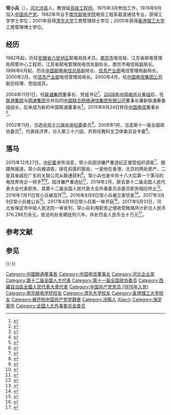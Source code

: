 '''常小兵'''（{{bd|1957年|3月|catIdx=C常}}），[[河北省|河北]][[涉县|涉县]]人，教授级[[高级工程师|高级工程师]]。1975年3月参加工作，1976年9月加入[[中国共产党|中国共产党]]。1982年毕业于[[南京邮电学院|南京邮电学院]]电信工程系载波通信专业，获得工学学士学位；2001年获得[[清华大学|清华大学]]工商管理硕士学位；2005年获得[[香港理工大学|香港理工大学]]工商管理博士学位。

==经历==
1982年起，历任[[安徽省|安徽省]][[六安地区|六安地区]]邮电局技术员，[[南京市|南京市]]电信局、江苏省邮电管理局网管中心工程师，江苏省邮电管理局电信处副处长，南京市电信局副局长。1996年6月起，历任[[中国电信集团|中国邮电电信总局]]副局长、[[信息产业部|信息产业部]]电信管理局副局长。2000年2月，任[[中华人民共和国信息产业部|信息产业部]]电信管理局局长。2000年4月，任[[中国电信集团|中国电信集团公司]]副总经理、党组成员。

2004年11月1日，任[[中国联合通信|联通集团]]董事长、党组书记<ref>{{cite web|title=三大电信运营商高管互换|url=https://tech.sina.com.cn/t/2004-11-02/1021452219.shtml?from=wap|access-date=2022-03-01|archive-date=2022-03-01|archive-url=https://web.archive.org/web/20220301105106/https://tech.sina.com.cn/t/2004-11-02/1021452219.shtml?from=wap}}</ref>。[[2008年中国电信业重组|2008年中国电信业重组]]后，任[[中国联合通信|联通集团]]与[[中国网通|网通集团]]合并后的[[中国联通|中国联合网络通信集团有限公司]]董事长兼新联通筹备组组长，后来成为新的中国联通董事长<ref>{{cite news|title=全国人大代表信息-常小兵 |url= http://210.82.31.1:8084/delegate/viewDelegate.action?dbid=122431 |accessdate=2013-04-05 |newspaper=全国人大网 |deadurl=yes |archiveurl=https://web.archive.org/web/20130713111643/http://www.npc.gov.cn/delegate/viewDelegate.action?dbid=122431 |archivedate=2013-07-13 }}</ref>。2015年8月24日转任[[中国电信集团|中国电信]]董事长<ref>{{Cite web|url=http://news.163.com/15/0824/10/B1PCCHBK0001124J.html|title=尚冰出任中国移动董事长 电信联通一把手互换|accessdate=2017-06-01|author=|date=2015-08-24|last=|work=|publisher=网易|archive-url=https://web.archive.org/web/20150827052319/http://news.163.com/15/0824/10/B1PCCHBK0001124J.html|archive-date=2015-08-27|dead-url=yes}}</ref>。

2002年11月，当选[[中国共产党中央纪律检查委员会|中共十六届中央纪委]]委员<ref>{{cite news|title=传中国电信董事长常小兵被双规 办公室被贴封条|url=http://news.163.com/15/1227/12/BBRFTRO30001124J.html|accessdate=2015-12-26|newspaper=网易新闻|archive-url=https://web.archive.org/web/20151230030319/http://news.163.com/15/1227/12/BBRFTRO30001124J.html|archive-date=2015-12-30|dead-url=yes}}</ref>。2008年1月，当选第十一届全国政协委员<ref>{{cite news|title=第十一届全国政协委员名单|url=http://www.indaa.com.cn/zt/2009qglh/zxzs/200903/t20090303_127573.html|accessdate=2013-04-09|newspaper=新华社北京1月25日电 中国人民政治协商会议第十一届全国委员会委员名单(共2237人，2008年1月25日政协第十届全国委员会常务委员会第二十次会议通过)|date=2008年1月25日|deadurl=yes|archiveurl=https://web.archive.org/web/20130928014403/http://www.indaa.com.cn/zt/2009qglh/zxzs/200903/t20090303_127573.html|archivedate=2013年9月28日|df=}}</ref>，代表经济界，分入第三十六组，并担任教科文卫体委员会专委<ref>{{cite news|title=全国政协信息-常小兵|url=http://www.cppcc.gov.cn/CMS/wylibary/showJcwyxtInfoWylibary.action?tabJcwyxt.guid=11W0012810&wytype=wjwy|accessdate=2013-04-09|newspaper=全国政协委员会|archive-date=2019-08-19|archive-url=https://web.archive.org/web/20190819052803/http://www.cppcc.gov.cn/CMS/wylibary/showJcwyxtInfoWylibary.action?tabJcwyxt.guid=11W0012810&wytype=wjwy}}</ref>。
==落马==
2015年12月27日，[[中国共产党中央纪律检查委员会|中纪委]]发布消息，常小兵因涉嫌严重违纪正接受组织调查<ref>{{cite news|title=中国电信党组书记董事长常小兵涉嫌严重违纪被调查|url=http://www.ccdi.gov.cn/scdc/zggb/zjsc/201607/t20160704_115885.html|accessdate=2020-04-08|archive-date=2020-04-08|archive-url=https://web.archive.org/web/20200408023545/http://www.ccdi.gov.cn/scdc/zggb/zjsc/201607/t20160704_115885.html}}</ref>。据媒体报道，常小兵被调查，排在前面的案由，一是他在香港、北京的两处房产，二是其亲戚在广东的关联公司从联通获利<ref>{{cite web|url=http://news.sina.com.cn/s/qw/2015-12-27/doc-ifxmxxst0597532.shtml|title=媒体揭秘常小兵被调查原因:或因房产和亲戚生意|publisher=新浪网|accessdate=2015-12-27|archive-date=2020-10-18|archive-url=https://web.archive.org/web/20201018034859/http://news.sina.com.cn/s/qw/2015-12-27/doc-ifxmxxst0597532.shtml}}</ref>。常小兵也是中共十八大后第一个落马的电信界央企一把手<ref>{{cite news|title=三大运营商首个“一把手”落马：中国电信董事长常小兵被调查|url=http://www.thepaper.cn/newsDetail_forward_1413831|accessdate=2015-12-27|newspaper=澎湃新闻|archive-date=2020-10-18|archive-url=https://web.archive.org/web/20201018034838/http://www.thepaper.cn/newsDetail_forward_1413831}}</ref><ref>{{cite web|url=http://www.yangtse.com/guonei/2015-12-28/745755.html|title=电信董事长常小兵被查 成首位在任落马运营商一把手|publisher=京华时报|accessdate=2015-12-28|deadurl=yes|archiveurl=https://web.archive.org/web/20160107015421/http://www.yangtse.com/guonei/2015-12-28/745755.html|archivedate=2016-01-07}}</ref>。因涉嫌严重违纪<ref>{{cite news|title=第十二届全国人民代表大会常务委员会代表资格审查委员会关于个别代表的代表资格的报告（2016年2月26日第十二届全国人民代表大会常务委员会第十九次会议通过）|url=http://www.npc.gov.cn/wxzl/gongbao/2016-06/03/content_1993633.htm|accessdate=2016-07-25|newspaper=中国人大网|archive-date=2016-08-28|archive-url=https://web.archive.org/web/20160828185757/http://www.npc.gov.cn/wxzl/gongbao/2016-06/03/content_1993633.htm|dead-url=no}}</ref>，2016年2月，辞去第十二届全国人民代表大会代表职务，其第十二届全国人民代表大会外事委员会委员职务相应终止<ref name="d17h">{{cite news|title=全国人民代表大会常务委员会公告〔十二届〕第十七号|url=http://www.npc.gov.cn/npc/xinwen/2016-02/27/content_1964189.htm|accessdate=2016-07-03|newspaper=全国人民代表大会|archive-url=https://web.archive.org/web/20160706200943/http://www.npc.gov.cn/npc/xinwen/2016-02/27/content_1964189.htm|archive-date=2016-07-06|dead-url=yes}}</ref>。2016年7月11日常小兵被双开<ref>{{Cite web|url=http://www.ccdi.gov.cn/scdc/zggb/djcf/201607/t20160711_116030.html|title=中国电信集团公司原党组书记、董事长常小兵严重违纪被开除党籍|access-date=2020-04-08|archive-date=2019-01-30|archive-url=https://web.archive.org/web/20190130030255/http://www.ccdi.gov.cn/scdc/zggb/djcf/201607/t20160711_116030.html}}</ref>。2016年8月9日常小兵被立案侦查<ref>{{Cite web|url=https://www.spp.gov.cn/spp/qwfb/201608/t20160809_161988.shtml|title=最高人民检察院依法决定对常小兵立案侦查|access-date=2020-04-08|archive-date=2020-10-18|archive-url=https://web.archive.org/web/20201018034930/https://www.spp.gov.cn/spp/qwfb/201608/t20160809_161988.shtml}}</ref>。2017年3月9日常小兵被公诉<ref>{{Cite web|url=https://www.spp.gov.cn/spp/qwfb/201703/t20170309_184348.shtml|title=检察机关依法对常小兵提起公诉|access-date=2020-04-08|archive-date=2020-10-18|archive-url=https://web.archive.org/web/20201018034930/https://www.spp.gov.cn/spp/qwfb/201703/t20170309_184348.shtml}}</ref>。2017年4月18日常小兵案一审开庭<ref>{{Cite web|url=http://www.court.gov.cn/fabu-xiangqing-40822.html|title=中国电信集团公司原党组书记、董事长常小兵受贿案一审开庭|access-date=2020-04-08|archive-date=2020-10-18|archive-url=https://web.archive.org/web/20201018034937/http://www.court.gov.cn/fabu-xiangqing-40822.html}}</ref>。2017年5月31日，河北省保定市中级人民法院一审宣判，常小兵利用职务之便收受贿赂共计折合人民币376.288万余元，依法判处有期徒刑六年，并处罚金人民币五十万元<ref>{{cite web|url=http://www.court.gov.cn/fabu-xiangqing-46192.html|title=中国电信集团公司原党组书记、董事长常小兵受贿案一审宣判|access-date=2020-04-08|archive-date=2020-10-18|archive-url=https://web.archive.org/web/20201018040442/http://www.court.gov.cn/fabu-xiangqing-46192.html}}</ref>。
==参考文献==
{{Reflist}}
==参见==
{{-}}
{{start box}}
{{s-bus}}
{{s-before|[[王晓初_(中国电信)|王晓初]]}}
{{s-title|[[中国电信集团公司|中国电信集团公司]]董事长|2015年8月24日－2015年12月27日}}
{{s-after|[[杨杰_(1962年)|杨 杰]]}}
{{s-new}}
{{s-title|[[中国联合网络通信集团有限公司|中国联合网络通信集团有限公司]]董事长|2008年10月15日－2015年8月24日}}
{{s-after|[[王晓初_(中国电信)|王晓初]]}}
{{s-before|[[杨贤足|杨贤足]]}}
{{s-title|[[中国联合通信|中国联合通信有限公司]]董事长|2004年11月1日－2008年10月15日}}
{{s-after|与[[中国网通|中国网通]]合并}}
{{end box}}
{{中共十八大以来的反腐败工作}}
{{DEFAULTSORT:Chang常}}
[[Category:中國聯通董事長|Category:中國聯通董事長]]
[[Category:中国电信董事长|Category:中国电信董事长]]
[[Category:河北企业家|Category:河北企业家]]
[[Category:第十二届全国人大代表|Category:第十二届全国人大代表]]
[[Category:第十一届全国政协委员|Category:第十一届全国政协委员]]
[[Category:西藏自治區全國人民代表大會代表|Category:西藏自治區全國人民代表大會代表]]
[[Category:中国共产党党员_(1976年入党)|Category:中国共产党党员 (1976年入党)]]
[[Category:南京邮电学院校友|Category:南京邮电学院校友]]
[[Category:清华大学校友|Category:清华大学校友]]
[[Category:香港理工大学校友|Category:香港理工大学校友]]
[[Category:被开除中国共产党党籍者|Category:被开除中国共产党党籍者]]
[[Category:涉縣人|Category:涉縣人]]
[[Category:常姓|Xiao小]]
[[Category:保定案件|Category:保定案件]]
[[Category:全国人大外事委员会委员|Category:全国人大外事委员会委员]]